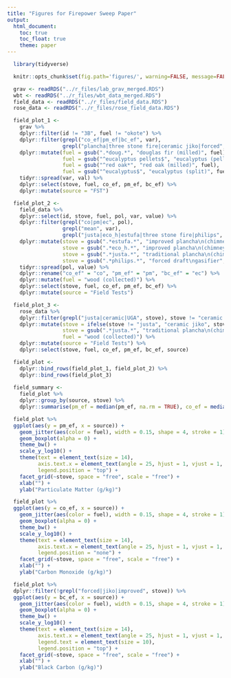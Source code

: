 ```yaml
---
title: "Figures for Firepower Sweep Paper"
output:
  html_document:
    toc: true
    toc_float: true
    theme: paper
---
```


```r
  library(tidyverse)
```

```r
  knitr::opts_chunk$set(fig.path='figures/', warning=FALSE, message=FALSE, cache=FALSE, echo=FALSE)
```

```r
  grav <- readRDS("../r_files/lab_grav_merged.RDS")
  wbt <- readRDS("../r_files/wbt_data_merged.RDS")
  field_data <- readRDS("../r_files/field_data.RDS")
  rose_data <- readRDS("../r_files/rose_field_data.RDS")
```

```r
  field_plot_1 <-
    grav %>%
    dplyr::filter(id != "3B", fuel != "okote") %>%
    dplyr::filter(grepl("co_ef|pm_ef|bc_ef", var),
                  grepl("plancha|three stone fire|ceramic jiko|forced", stove)) %>%
    dplyr::mutate(fuel = gsub(".*doug.*", "douglas fir (milled)", fuel),
                  fuel = gsub("^eucalyptus pellets$", "eucalyptus (pellets)", fuel),
                  fuel = gsub("^red oak*", "red oak (milled)", fuel),
                  fuel = gsub("^eucalyptus$", "eucalyptus (split)", fuel)) %>%
    tidyr::spread(var, val) %>%
    dplyr::select(stove, fuel, co_ef, pm_ef, bc_ef) %>%
    dplyr::mutate(source = "FST")
```

```r
  field_plot_2 <-
    field_data %>%
    dplyr::select(id, stove, fuel, pol, var, value) %>%
    dplyr::filter(grepl("co|pm|ec", pol),
                  grepl("mean", var),
                  grepl("justa|eco_h|estufa|three stone fire|philips", stove)) %>%
    dplyr::mutate(stove = gsub(".*estufa.*", "improved plancha\n(chimney)", stove),
                  stove = gsub(".*eco_h.*", "improved plancha\n(chimney)", stove),
                  stove = gsub(".*justa.*", "traditional plancha\n(chimney)", stove),
                  stove = gsub(".*philips.*", "forced draft\ngasifier", stove)) %>%
    tidyr::spread(pol, value) %>%
    dplyr::rename("co_ef" = "co", "pm_ef" = "pm", "bc_ef" = "ec") %>%
    dplyr::mutate(fuel = "wood (collected)") %>%
    dplyr::select(stove, fuel, co_ef, pm_ef, bc_ef) %>%
    dplyr::mutate(source = "Field Tests")
```

```r
  field_plot_3 <-
    rose_data %>%
    dplyr::filter(grepl("justa|ceramic|UGA", stove), stove != "ceramic rocket") %>%
    dplyr::mutate(stove = ifelse(stove != "justa", "ceramic jiko", stove),
                  stove = gsub(".*justa.*", "traditional plancha\n(chimney)", stove),
                  fuel = "wood (collected)") %>%
    dplyr::mutate(source = "Field Tests") %>%
    dplyr::select(stove, fuel, co_ef, pm_ef, bc_ef, source)

  field_plot <-
    dplyr::bind_rows(field_plot_1, field_plot_2) %>%
    dplyr::bind_rows(field_plot_3)
  
  field_summary <-
    field_plot %>%
    dplyr::group_by(source, stove) %>%
    dplyr::summarise(pm_ef = median(pm_ef, na.rm = TRUE), co_ef = median(co_ef, na.rm = TRUE))
```

```r
  field_plot %>%
  ggplot(aes(y = pm_ef, x = source)) +
    geom_jitter(aes(color = fuel), width = 0.15, shape = 4, stroke = 1) +
    geom_boxplot(alpha = 0) +
    theme_bw() + 
    scale_y_log10() +
    theme(text = element_text(size = 14),
          axis.text.x = element_text(angle = 25, hjust = 1, vjust = 1, size = 10),
          legend.position = "top") +
    facet_grid(~stove, space = "free", scale = "free") +
    xlab("") +
    ylab("Particulate Matter (g/kg)")
```

```r
  field_plot %>%
  ggplot(aes(y = co_ef, x = source)) +
    geom_jitter(aes(color = fuel), width = 0.15, shape = 4, stroke = 1) +
    geom_boxplot(alpha = 0) +
    theme_bw() + 
    scale_y_log10() +
    theme(text = element_text(size = 14),
          axis.text.x = element_text(angle = 25, hjust = 1, vjust = 1, size = 10),
          legend.position = "none") +
    facet_grid(~stove, space = "free", scale = "free") +
    xlab("") +
    ylab("Carbon Monoxide (g/kg)")
```

```r
  field_plot %>%
  dplyr::filter(!grepl("forced|jiko|improved", stove)) %>%
  ggplot(aes(y = bc_ef, x = source)) +
    geom_jitter(aes(color = fuel), width = 0.15, shape = 4, stroke = 1) +
    geom_boxplot(alpha = 0) +
    theme_bw() + 
    scale_y_log10() +
    theme(text = element_text(size = 14),
          axis.text.x = element_text(angle = 25, hjust = 1, vjust = 1, size = 10),
          legend.text = element_text(size = 10),
          legend.position = "top") +
    facet_grid(~stove, space = "free", scale = "free") +
    xlab("") +
    ylab("Black Carbon (g/kg)")
```